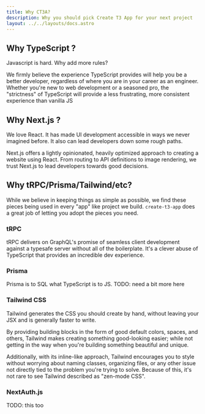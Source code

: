 ```yaml
---
title: Why CT3A?
description: Why you should pick Create T3 App for your next project
layout: ../../layouts/docs.astro
---
```


## Why TypeScript ?

Javascript is hard. Why add more rules?

We firmly believe the experience TypeScript provides will help you be a better developer, regardless of where you are in your career as an engineer. Whether you're new to web development or a seasoned pro, the "strictness" of TypeScript will provide a less frustrating, more consistent experience than vanilla JS

## Why Next.js ?

We love React. It has made UI development accessible in ways we never imagined before. It also can lead developers down some rough paths.

Next.js offers a lightly opinionated, heavily optimized approach to creating a website using React. From routing to API definitions to image rendering, we trust Next.js to lead developers towards good decisions.

## Why tRPC/Prisma/Tailwind/etc?

While we believe in keeping things as simple as possible, we find these pieces being used in every "app" like project we build. `create-t3-app` does a great job of letting you adopt the pieces you need.

### tRPC

tRPC delivers on GraphQL's promise of seamless client development against a typesafe server without all of the boilerplate. It's a clever abuse of TypeScript that provides an incredible dev experience.

### Prisma

Prisma is to SQL what TypeScript is to JS.
TODO: need a bit more here

### Tailwind CSS

Tailwind generates the CSS you should create by hand, without leaving your JSX and is generally faster to write.

By providing building blocks in the form of good default colors, spaces, and others, Tailwind makes creating something good-looking easier; while not getting in the way when you're building something beautiful and unique.

Additionally, with its inline-like approach, Tailwind encourages you to style without worrying about naming classes, organizing files, or any other issue not directly tied to the problem you're trying to solve. Because of this, it's not rare to see Tailwind described as "zen-mode CSS".

### NextAuth.js

TODO: this too
